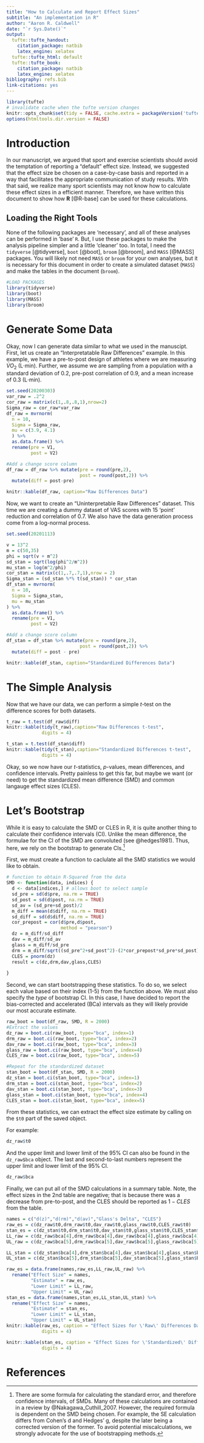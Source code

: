 ```yaml
---
title: "How to Calculate and Report Effect Sizes"
subtitle: "An implementation in R"
author: "Aaron R. Caldwell"
date: "`r Sys.Date()`"
output:
  tufte::tufte_handout:
    citation_package: natbib
    latex_engine: xelatex
  tufte::tufte_html: default
  tufte::tufte_book:
    citation_package: natbib
    latex_engine: xelatex
bibliography: refs.bib
link-citations: yes
---
```


```r
library(tufte)
# invalidate cache when the tufte version changes
knitr::opts_chunk$set(tidy = FALSE, cache.extra = packageVersion('tufte'))
options(htmltools.dir.version = FALSE)
```

# Introduction

In our manuscript, we argued that sport and exercise scientists should avoid the temptation of reporting a "default" effect size. Instead, we suggested that the effect size be chosen on a case-by-case basis and reported in a way that facilitates the appropriate communication of study results. With that said, we realize many sport scientists may not know how to calculate these effect sizes in a efficient manner. Therefore, we have written this document to show how **R** [@R-base] can be used for these calculations.

## Loading the Right Tools

None of the following packages are 'necessary', and all of these analyses can be performed in 'base' `R`. But, I use these packages to make the analysis pipeline simpler and a little 'cleaner' too. In total, I need the `tidyverse` [@tidyverse], `boot` [@boot], `broom` [@broom], and `MASS` [@MASS] packages. You will likely not need `MASS` or `broom` for your own analyses, but it is necessary for this document in order to create a simulated dataset (`MASS`) and make the tables in the document (`broom`).

```r
#LOAD PACKAGES
library(tidyverse) 
library(boot) 
library(MASS) 
library(broom)
```

# Generate Some Data

Okay, now I can generate data similar to what we used in the manuscipt. First, let us create an "Interpretatable Raw Differences" example. In this example, we have a pre-to-post design of athletes where we are measuring $\dot{V}O_2$ (L$\cdot$min\textsuperscript{-1}). Further, we assume we are sampling from a population with a standard deviation of 0.2, pre-post correlation of 0.9, and a mean increase of 0.3 (L$\cdot$min\textsuperscript{-1}).

```r
set.seed(20200303)
var_raw = .2^2
cor_raw = matrix(c(1,.8,.8,1),nrow=2)
Sigma_raw = cor_raw*var_raw
df_raw = mvrnorm(
  n = 10,
  Sigma = Sigma_raw,
  mu = c(3.9, 4.1)
  ) %>% 
  as.data.frame() %>%
  rename(pre = V1,
         post = V2)

#Add a change score column
df_raw = df_raw %>% mutate(pre = round(pre,2),
                           post = round(post,2)) %>%
  mutate(diff = post-pre)

```

```r
knitr::kable(df_raw, caption="Raw Differences Data")
```

Now, we want to create an "Uninterpretable Raw Differences" dataset. This time we are creating a dummy dataset of VAS scores with 15 'point' reduction and correlation of 0.7. We also have the data generation process come from a log-normal process.

```r
set.seed(20201113)

v = 13^2
m = c(50,35)
phi = sqrt(v + m^2)
sd_stan = sqrt(log(phi^2/m^2))
mu_stan = log(m^2/phi)
cor_stan = matrix(c(1,.7,.7,1),nrow = 2)
Sigma_stan = (sd_stan %*% t(sd_stan)) * cor_stan
df_stan = mvrnorm(
  n = 10,
  Sigma = Sigma_stan,
  mu = mu_stan
) %>% 
  as.data.frame() %>%
  rename(pre = V1,
         post = V2)

#Add a change score column
df_stan = df_stan %>% mutate(pre = round(pre,2),
                           post = round(post,2)) %>%
  mutate(diff = post - pre)

```

```r
knitr::kable(df_stan, caption="Standardized Differences Data")
```

# The Simple Analysis

Now that we have our data, we can perform a simple *t*-test on the difference scores for both datasets.

```r
t_raw = t.test(df_raw$diff)
knitr::kable(tidy(t_raw),caption="Raw Differences t-test",
             digits = 4)

t_stan = t.test(df_stan$diff)
knitr::kable(tidy(t_stan),caption="Standardized Differences t-test",
             digits = 4)
```

Okay, so we now have our *t*-statistics, *p*-values, mean differences, and confidence intervals. Pretty painless to get this far, but maybe we want (or need) to get the standardized mean difference (SMD) and common langauge effect sizes (CLES).

# Let's Bootstrap

While it is easy to calculate the SMD or CLES in R, it is quite another thing to calculate their confidence intervals (CI). Unlike the mean difference, the formulae for the CI of the SMD are convoluted (see @hedges1981). Thus, here, we rely on the bootstrap to generate CIs.^[There are some formula for calculating the standard error, and therefore confidence intervals, of SMDs. Many of these calculations are contained in a review by @Nakagawa_Cuthill_2007. However, the required formula is dependent on the SMD being chosen. For example, the SE calculation differs from Cohen's d and Hedges' g, despite the later being a corrected version of the former. To avoid potential miscalculations, we strongly advocate for the use of bootstrapping methods.]

First, we must create a function to caclulate all the SMD statistics we would like to obtain.

```r
# function to obtain R-Squared from the data
SMD <- function(data, indices) {
  d <- data[indices,] # allows boot to select sample
  sd_pre = sd(d$pre, na.rm = TRUE)
  sd_post = sd(d$post, na.rm = TRUE)
  sd_av = (sd_pre+sd_post)/2
  m_diff = mean(d$diff, na.rm = TRUE)
  sd_diff = sd(d$diff, na.rm = TRUE)
  cor_prepost = cor(d$pre,d$post,
                    method = "pearson")
  dz = m_diff/sd_diff
  dav = m_diff/sd_av
  glass = m_diff/sd_pre
  drm = m_diff/sqrt((sd_pre^2+sd_post^2)-(2*cor_prepost*sd_pre*sd_post))*sqrt(2*(1-cor_prepost))
  CLES = pnorm(dz)
  result = c(dz,drm,dav,glass,CLES)
  
} 
```

Second, we can start bootstrapping these statistics. To do so, we select each value based on their index (1-5) from the function above. We must also specify the *type* of bootstrap CI. In this case, I have decided to report the bias-corrected and accelerated (BCa) intervals as they will likely provide our most accurate estimate.


```r
raw_boot = boot(df_raw, SMD, R = 2000)
#Extract the values
dz_raw = boot.ci(raw_boot, type="bca", index=1)
drm_raw = boot.ci(raw_boot, type="bca", index=2)
dav_raw = boot.ci(raw_boot, type="bca", index=3)
glass_raw = boot.ci(raw_boot, type="bca", index=4)
CLES_raw = boot.ci(raw_boot, type="bca", index=5)

#Repeat for the standardized dataset
stan_boot = boot(df_stan, SMD, R = 2000)
dz_stan = boot.ci(stan_boot, type="bca", index=1)
drm_stan = boot.ci(stan_boot, type="bca", index=2)
dav_stan = boot.ci(stan_boot, type="bca", index=3)
glass_stan = boot.ci(stan_boot, type="bca", index=4)
CLES_stan = boot.ci(stan_boot, type="bca", index=5)
```

From these statistics, we can extract the effect size estimate by calling on the `$t0` part of the saved object.

For example:

```r
dz_raw$t0
```

And the upper limit and lower limit of the 95% CI can also be found in the `dz_raw$bca` object. The last and second-to-last numbers represent the upper limit and lower limit of the 95% CI.

```r
dz_raw$bca
```

Finally, we can put all of the SMD calculations in a summary table. Note, the effect sizes in the 2nd table are negative; that is because there was a decrease from pre-to-post, and the CLES should be reported as $1-CLES$ from the table.

```r
names = c("d(z)","d(rm)","d(av)","Glass's Delta", "CLES")
raw_es = c(dz_raw$t0,drm_raw$t0,dav_raw$t0,glass_raw$t0,CLES_raw$t0)
stan_es = c(dz_stan$t0,drm_stan$t0,dav_stan$t0,glass_stan$t0,CLES_stan$t0)
LL_raw = c(dz_raw$bca[4],drm_raw$bca[4],dav_raw$bca[4],glass_raw$bca[4],CLES_raw$bca[4])
UL_raw = c(dz_raw$bca[5],drm_raw$bca[5],dav_raw$bca[5],glass_raw$bca[5],CLES_raw$bca[5])

LL_stan = c(dz_stan$bca[4],drm_stan$bca[4],dav_stan$bca[4],glass_stan$bca[4],CLES_stan$bca[4])
UL_stan = c(dz_stan$bca[5],drm_stan$bca[5],dav_stan$bca[5],glass_stan$bca[5],CLES_stan$bca[5])

raw_es = data.frame(names,raw_es,LL_raw,UL_raw) %>%
  rename("Effect Size" = names,
         "Estimate" = raw_es,
         "Lower Limit" = LL_raw,
         "Upper Limit" = UL_raw)
stan_es = data.frame(names,stan_es,LL_stan,UL_stan) %>%
  rename("Effect Size" = names,
         "Estimate" = stan_es,
         "Lower Limit" = LL_stan,
         "Upper Limit" = UL_stan)
knitr::kable(raw_es, caption = "Effect Sizes for \'Raw\' Differences Dataset",
             digits = 4)

knitr::kable(stan_es, caption = "Effect Sizes for \'Standardized\' Differences Dataset",
             digits = 4)
```


\newpage

# References


